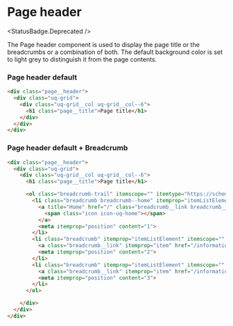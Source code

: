 
<Meta title="Components/Page header/All" />

# Page header

<StatusBadge.Deprecated />

The Page header component is used to display the page title or the breadcrumbs or a combination of both. 
The default background color is set to light grey to distinguish it from the page contents.

<Canvas withSource="none">
  <Story id="components-page-header--page-header" />
</Canvas>

### Page header default

```html
<div class="page__header">  
  <div class="uq-grid">
    <div class="uq-grid__col uq-grid__col--6">
      <h1 class="page__title">Page title</h1>
    </div>
  </div>
</div>
```

### Page header default + Breadcrumb

```html
<div class="page__header">  
  <div class="uq-grid">
    <div class="uq-grid__col uq-grid__col--6">
      <h1 class="page__title">Page title</h1>

      <ol class="breadcrumb-trail" itemscope="" itemtype="https://schema.org/BreadcrumbList">
        <li class="breadcrumb breadcrumb--home" itemprop="itemListElement" itemscope="" itemtype="https://schema.org/ListItem">
          <a title="Home" href="/" class="breadcrumb__link breadcrumb__link--home">
            <span class="icon icon-uq-home"></span>
          </a>
          <meta itemprop="position" content="1">
        </li>
        <li class="breadcrumb" itemprop="itemListElement" itemscope="" itemtype="https://schema.org/ListItem">
          <a class="breadcrumb__link" itemprop="item" href="/information-and-services">Information and services</a>
          <meta itemprop="position" content="2">
        </li>
        <li class="breadcrumb" itemprop="itemListElement" itemscope="" itemtype="https://schema.org/ListItem">
          <a class="breadcrumb__link" itemprop="item" href="/information-and-services/human-resources" title="">Human resources</a>
          <meta itemprop="position" content="3">
        </li>
      </ol>

    </div>
  </div>
</div>
```
